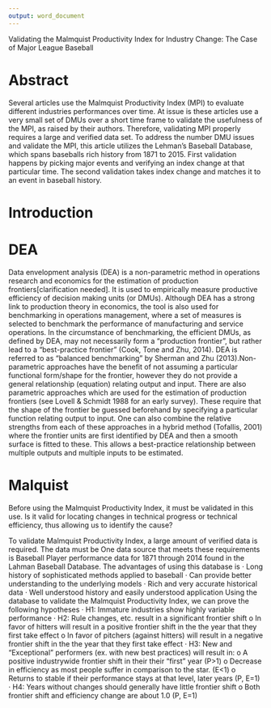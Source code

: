 ```yaml
---
output: word_document
---
```

Validating the Malmquist Productivity Index for Industry Change:  The Case of Major League Baseball
 
# Abstract

Several articles use the Malmquist Productivity Index (MPI) to evaluate different industries performances over time. At issue is these articles use a very small set of DMUs over a short time frame to validate the usefulness of the MPI, as raised by their authors. Therefore, validating MPI properly requires a large and verified data set. To address the number DMU issues and validate the MPI, this article utilizes the Lehman’s Baseball Database, which spans baseballs rich history from 1871 to 2015. First validation happens by picking major events and verifying an index change at that particular time. The second validation takes index change and matches it to an event in baseball history. 

# Introduction 



# DEA

Data envelopment analysis (DEA) is a non-parametric method in operations research and economics for the estimation of production frontiers[clarification needed]. It is used to empirically measure productive efficiency of decision making units (or DMUs). Although DEA has a strong link to production theory in economics, the tool is also used for benchmarking in operations management, where a set of measures is selected to benchmark the performance of manufacturing and service operations. In the circumstance of benchmarking, the efficient DMUs, as defined by DEA, may not necessarily form a “production frontier”, but rather lead to a “best-practice frontier” (Cook, Tone and Zhu, 2014). DEA is referred to as "balanced benchmarking" by Sherman and Zhu (2013).Non-parametric approaches have the benefit of not assuming a particular functional form/shape for the frontier, however they do not provide a general relationship (equation) relating output and input. There are also parametric approaches which are used for the estimation of production frontiers (see Lovell & Schmidt 1988 for an early survey). These require that the shape of the frontier be guessed beforehand by specifying a particular function relating output to input. One can also combine the relative strengths from each of these approaches in a hybrid method (Tofallis, 2001) where the frontier units are first identified by DEA and then a smooth surface is fitted to these. This allows a best-practice relationship between multiple outputs and multiple inputs to be estimated.

# Malquist

Before using the Malmquist Productivity Index, it must be validated in this use. Is it valid for locating changes in technical progress or technical efficiency, thus allowing us to identify the cause?

To validate Malmquist Productivity Index, a large amount of verified data is required. The data must be One data source that meets these requirements is Baseball Player performance data for 1871 through 2014 found in the Lahman Baseball Database.  The advantages of using this database is
·         Long history of sophisticated methods applied to baseball
·         Can provide better understanding to the underlying models
·         Rich and very accurate historical data
·         Well understood history and easily understood application
Using the database to validate the Malmquist Productivity Index, we can prove the following hypotheses
·         H1:  Immature industries show highly variable performance
·         H2: Rule changes, etc. result in a significant frontier shift
o   In favor of hitters will result in a positive frontier shift in the the year that they first take effect
o   In favor of pitchers (against hitters) will result in a negative frontier shift in the the year that they first take effect
·         H3: New and “Exceptional” performers (ex. with new best practices) will result in:
o   A positive industrywide frontier shift in their their “first” year (P>1)
o   Decrease in efficiency as most people suffer in comparison to the star. (E<1)
o   Returns to stable if their performance stays at that level, later years (P, E=1)
·         H4:  Years without changes should generally have little frontier shift
o   Both frontier shift and efficiency change are about 1.0 (P, E=1)
 

